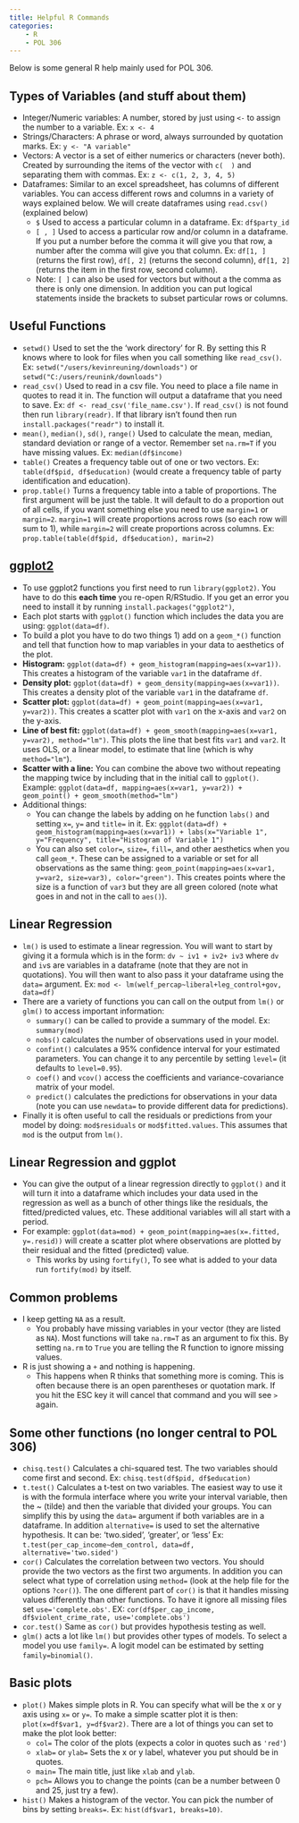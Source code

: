 ```yaml
---
title: Helpful R Commands
categories: 
    - R
    - POL 306
---
```


Below is some general R help mainly used for POL 306. 

## Types of Variables (and stuff about them)


- Integer/Numeric variables: A number, stored by just using `<-` to assign the number to a variable. Ex: `x <- 4`
- Strings/Characters: A phrase or word, always surrounded by quotation marks. Ex: `y <- "A variable"`
- Vectors: A vector is a set of either numerics or characters (never both). Created by surrounding the items of the vector with `c(  )` and separating them with commas. Ex: `z <- c(1, 2, 3, 4, 5)`
- Dataframes: Similar to an excel spreadsheet, has columns of different variables. You can access different rows and columns in a variety of ways explained below. We will create dataframes using `read.csv()` (explained below)
  - `$` Used to access a particular column in a dataframe. Ex: `df$party_id`
  - `[ , ]` Used to access a particular row and/or column in a dataframe. If you put a number before the comma it will give you that row, a number after the comma will give you that column. Ex: `df[1, ]` (returns the first row), `df[, 2]` (returns the second column), `df[1, 2]` (returns the item in the first row, second column).
  - Note: `[ ]` can also be used for vectors but without a the comma as there is only one dimension. In addition you can put logical statements inside the brackets to subset particular rows or columns.  


## Useful Functions

- `setwd()` Used to set the the 'work directory' for R. By setting this R knows where to look for files when you call something like `read_csv()`. Ex: `setwd("/users/kevinreuning/downloads")` or `setwd("C:/users/reunink/downloads")`
- `read_csv()` Used to read in a csv file. You need to place a file name in quotes to read it in. The function will output a dataframe that you need to save. Ex: `df <- read_csv('file_name.csv')`. If `read_csv()` is not found then run `library(readr)`. If that library isn't found then run `install.packages("readr")` to install it.
- `mean()`, `median()`, `sd()`, `range()` Used to calculate the mean, median, standard deviation or range of a vector. Remember set `na.rm=T` if you have missing values. Ex: `median(df$income)`
- `table()` Creates a frequency table out of one or two vectors.  Ex: `table(df$pid, df$education)` (would create a frequency table of party identification and education).
- `prop.table()` Turns a frequency table into a table of proportions. The first argument will be just the table. It will default to do a proportion out of all cells, if you want something else you need to use `margin=1` or `margin=2`. `margin=1` will create proportions across rows (so each row will sum to 1), while `margin=2` will create proportions across columns. Ex: `prop.table(table(df$pid, df$education), marin=2)`

## [ggplot2](https://ggplot2.tidyverse.org/)

- To use ggplot2 functions you first need to run `library(ggplot2)`. You have to do this **each time** you re-open R/RStudio. If you get an error you need to install it by running `install.packages("ggplot2")`,
- Each plot starts with `ggplot()` function which includes the data you are using: `ggplot(data=df)`. 
- To build a plot you have to do two things 1) add on a `geom_*()` function and tell that function how to map variables in your data to aesthetics of the plot. 
- **Histogram:** `ggplot(data=df) + geom_histogram(mapping=aes(x=var1))`. This creates a histogram of the variable `var1` in the dataframe `df`. 
- **Density plot:** `ggplot(data=df) + geom_density(mapping=aes(x=var1))`. This creates a density plot of the variable `var1` in the dataframe `df`. 
- **Scatter plot:** `ggplot(data=df) + geom_point(mapping=aes(x=var1, y=var2))`. This creates a scatter plot with `var1` on the x-axis and `var2` on the y-axis. 
- **Line of best fit:** `ggplot(data=df) + geom_smooth(mapping=aes(x=var1, y=var2), method="lm")`. This plots the line that best fits `var1` and `var2`. It uses OLS, or a linear model, to estimate that line (which is why `method="lm"`). 
- **Scatter with a line:** You can combine the above two without repeating the mapping twice by including that in the initial call to `ggplot()`. Example: `ggplot(data=df, mapping=aes(x=var1, y=var2)) + geom_point() + geom_smooth(method="lm")`
- Additional things: 
  - You can change the labels by adding on he function `labs()` and setting `x=`, `y=` and `title=` in it. Ex: `ggplot(data=df) + geom_histogram(mapping=aes(x=var1)) + labs(x="Variable 1", y="Frequency", title="Histogram of Variable 1")`
  - You can also set `color=`, `size=`, `fill=`, and other aesthetics when you call `geom_*`. These can be assigned to a variable or set for all observations as the same thing: `geom_point(mapping=aes(x=var1, y=var2, size=var3), color="green")`. This creates points where the size is a function of `var3` but they are all green colored (note what goes in and not in the call to `aes()`). 


## Linear Regression

- `lm()` is used to estimate a linear regression. You will want to start by giving it a formula which is in the form: `dv ~ iv1 + iv2+ iv3` where `dv` and `iv`s are variables in a dataframe (note that they are not in quotations). You will then want to also pass it your dataframe using the `data=` argument. Ex: `mod <- lm(welf_percap~liberal+leg_control+gov, data=df)`
- There are a variety of functions you can call on the output from `lm()` or `glm()` to access important information:
  - `summary()` can be called to provide a summary of the model. Ex: `summary(mod)`
  - `nobs()` calculates the number of observations used in your model.
  - `confint()` calculates a 95% confidence interval for your estimated parameters. You can change it to any percentile by setting `level=` (it defaults to `level=0.95`).
  - `coef()` and `vcov()` access the coefficients and variance-covariance matrix of your model.
  - `predict()` calculates the predictions for observations in your data (note you can use `newdata=` to provide different data for predictions).
- Finally it is often useful to call the residuals or predictions from your model by doing: `mod$residuals` or `mod$fitted.values`. This assumes that `mod` is the output from `lm()`.

## Linear Regression and ggplot

- You can give the output of a linear regression directly to `ggplot()` and it will turn it into a dataframe which includes your data used in the regression as well as a bunch of other things like the residuals, the fitted/predicted values, etc. These additional variables will all start with a period. 
- For example: `ggplot(data=mod) + geom_point(mapping=aes(x=.fitted, y=.resid))` will create a scatter plot where observations are plotted by their residual and the fitted (predicted) value. 
  - This works by using `fortify()`, To see what is added to your data run `fortify(mod)` by itself. 

## Common problems

- I keep getting `NA` as a result.
  - You probably have missing variables in your vector (they are listed as `NA`). Most functions will take `na.rm=T` as an argument to fix this. By setting `na.rm` to `True` you are telling the R function to ignore missing values.
- R is just showing a `+` and nothing is happening.
  - This happens when R thinks that something more is coming. This is often because there is an open parentheses or quotation mark. If you hit the ESC key it will cancel that command and you will see `>` again.


## Some other functions (no longer central to POL 306)

- `chisq.test()` Calculates a chi-squared test. The two variables should come first and second. Ex: `chisq.test(df$pid, df$education)`
- `t.test()` Calculates a t-test on two variables. The easiest way to use it is with the formula interface where you write your interval variable, then the ~ (tilde) and then the variable that divided your groups. You can simplify this by using the `data=` argument if both variables are in a dataframe. In addition `alternative=` is used to set the alternative hypothesis. It can be: 'two.sided', 'greater', or 'less' Ex: `t.test(per_cap_income~dem_control, data=df, alternative='two.sided')`
- `cor()` Calculates the correlation between two vectors. You should provide the two vectors as the first two arguments. In addition you can select what type of correlation using `method=` (look at the help file for the options `?cor()`). The one different part of `cor()` is that it handles missing values differently than other functions. To have it ignore all missing files set `use='complete.obs'`. EX: `cor(df$per_cap_income, df$violent_crime_rate, use='complete.obs')`
- `cor.test()` Same as `cor()` but provides hypothesis testing as well.  
- `glm()` acts a lot like `lm()` but provides other types of models. To select a model you use `family=`. A logit model can be estimated by setting `family=binomial()`.

## Basic plots

- `plot()` Makes simple plots in R. You can specify what will be the x or y axis using `x=` or `y=`. To make a simple scatter plot it is then: `plot(x=df$var1, y=df$var2)`. There are a lot of things you can set to make the plot look better:
  - `col=` The color of the plots (expects a color in quotes such as `'red'`)
  - `xlab=` or `ylab=` Sets the x or y label, whatever you put should be in quotes.
  - `main=` The main title, just like `xlab` and `ylab`.
  - `pch=` Allows you to change the points (can be a number between 0 and 25, just try a few).
- `hist()` Makes a histogram of the vector. You can pick the number of bins by setting `breaks=`. Ex: `hist(df$var1, breaks=10)`.
